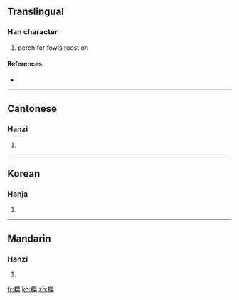 ==Translingual==

===Han character===
{{Han char|rn=75|rad=木|as=10|sn=14|four=4599<sub>4</sub>|canj=木弓手木 (DNQD)}}

# perch for fowls roost on

====References====
* {{Han ref|kx=0543.330|dkj=15254|dj=0931.180|hdz=21267.040|uh=69A4|ud=27044|bh=E251|bd=57937}}

----

==Cantonese==

===Hanzi===
{{yue-hanzi|jyut=|y=git6}}

# {{defn|Cantonese}}

----

==Korean==

===Hanja===
{{ko-hanja|hangeul=걸|eumhun=|rv=geol|mr=kŏl|y=kel}}

# {{defn|Korean}}

----

==Mandarin==

===Hanzi===
{{cmn-hanzi|pin=[[jié]] ([[jie2]])|wg=chieh<sup>2</sup>}}

# {{defn|Mandarin}}

[[fr:榤]]
[[ko:榤]]
[[zh:榤]]